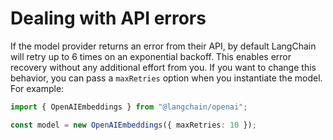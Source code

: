 # Dealing with API errors

If the model provider returns an error from their API, by default LangChain will retry up to 6 times on an exponential backoff. This enables error recovery without any additional effort from you. If you want to change this behavior, you can pass a `maxRetries` option when you instantiate the model. For example:

```typescript
import { OpenAIEmbeddings } from "@langchain/openai";

const model = new OpenAIEmbeddings({ maxRetries: 10 });
```
